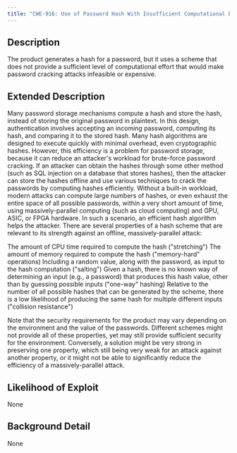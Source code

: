 ```yaml
---
title: "CWE-916: Use of Password Hash With Insufficient Computational Effort"
---
```


## Description
The product generates a hash for a password, but it uses a scheme that does not provide a sufficient level of computational effort that would make password cracking attacks infeasible or expensive.

## Extended Description

Many password storage mechanisms compute a hash and store the hash, instead of storing the original password in plaintext. In this design, authentication involves accepting an incoming password, computing its hash, and comparing it to the stored hash.
Many hash algorithms are designed to execute quickly with minimal overhead, even cryptographic hashes. However, this efficiency is a problem for password storage, because it can reduce an attacker's workload for brute-force password cracking. If an attacker can obtain the hashes through some other method (such as SQL injection on a database that stores hashes), then the attacker can store the hashes offline and use various techniques to crack the passwords by computing hashes efficiently. Without a built-in workload, modern attacks can compute large numbers of hashes, or even exhaust the entire space of all possible passwords, within a very short amount of time, using massively-parallel computing (such as cloud computing) and GPU, ASIC, or FPGA hardware. In such a scenario, an efficient hash algorithm helps the attacker.
There are several properties of a hash scheme that are relevant to its strength against an offline, massively-parallel attack:

The amount of CPU time required to compute the hash ("stretching")
The amount of memory required to compute the hash ("memory-hard" operations)
Including a random value, along with the password, as input to the hash computation ("salting")
Given a hash, there is no known way of determining an input (e.g., a password) that produces this hash value, other than by guessing possible inputs ("one-way" hashing)
Relative to the number of all possible hashes that can be generated by the scheme, there is a low likelihood of producing the same hash for multiple different inputs ("collision resistance")

Note that the security requirements for the product may vary depending on the environment and the value of the passwords. Different schemes might not provide all of these properties, yet may still provide sufficient security for the environment. Conversely, a solution might be very strong in preserving one property, which still being very weak for an attack against another property, or it might not be able to significantly reduce the efficiency of a massively-parallel attack.


## Likelihood of Exploit
None

## Background Detail
None
        
